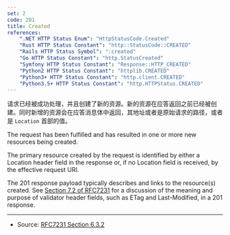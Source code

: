 ```yaml
---
set: 2
code: 201
title: Created
references:
    ".NET HTTP Status Enum": "HttpStatusCode.Created"
    "Rust HTTP Status Constant": "http::StatusCode::CREATED"
    "Rails HTTP Status Symbol": ":created"
    "Go HTTP Status Constant": "http.StatusCreated"
    "Symfony HTTP Status Constant": "Response::HTTP_CREATED"
    "Python2 HTTP Status Constant": "httplib.CREATED"
    "Python3+ HTTP Status Constant": "http.client.CREATED"
    "Python3.5+ HTTP Status Constant": "http.HTTPStatus.CREATED"
---
```


<CodeTitle code={code} title={title} />

请求已经被成功处理，并且创建了新的资源。新的资源在应答返回之前已经被创建。同时新增的资源会在应答消息体中返回，其地址或者是原始请求的路径，或者是 `Location` 首部的值。

The request has been fulfilled and has resulted in one or more new resources being created.

The primary resource created by the request is identified by either a Location header field in the response or, if no Location field is received, by the effective request URI.

The 201 response payload typically describes and links to the resource(s) created. See [Section 7.2 of RFC7231][2] for a discussion of the meaning and purpose of validator header fields, such as ETag and Last-Modified, in a 201 response.

---

* Source: [RFC7231 Section 6.3.2][1]

[1]: <https://tools.ietf.org/html/rfc7231#section-6.3.2>
[2]: <https://tools.ietf.org/html/rfc7231#section-7.2>
